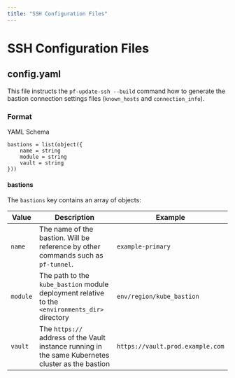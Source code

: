 ```yaml
---
title: "SSH Configuration Files"
---
```


# SSH Configuration Files

## config.yaml

This file instructs the `pf-update-ssh --build` command how to generate the bastion connection settings
files (`known_hosts` and `connection_info`).

### Format

YAML Schema

```hcl
bastions = list(object({
    name = string
    module = string
    vault = string
}))
```

#### bastions

The `bastions` key contains an array of objects:

| Value    | Description                                                                                        | Example                          |
| -------- | -------------------------------------------------------------------------------------------------- | -------------------------------- |
| `name`   | The name of the bastion. Will be reference by other commands such as `pf-tunnel`.                  | `example-primary`                |
| `module` | The path to the `kube_bastion` module deployment relative to the `<environments_dir>` directory    | `env/region/kube_bastion`        |
| `vault`  | The `https://` address of the Vault instance running in the same Kubernetes cluster as the bastion | `https://vault.prod.example.com` |
